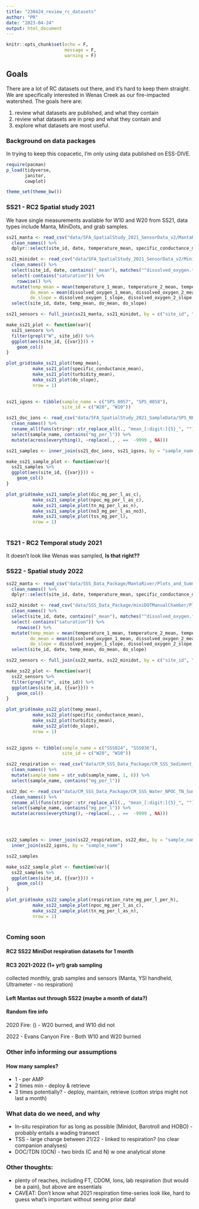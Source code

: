 ```yaml
---
title: "230424_review_rc_datasets"
author: "PR"
date: "2023-04-24"
output: html_document
---
```


```r
knitr::opts_chunk$set(echo = F, 
                      message = F,
                      warning = F)
```

## Goals

There are a lot of RC datasets out there, and it's hard to keep them straight. We are specifically interested in Wenas Creek as our fire-impacted watershed. The goals here are:

1. review what datasets are published, and what they contain
2. review what datasets are in prep and what they contain and 
3. explore what datasets are most useful.


### Background on data packages

In trying to keep this copacetic, I'm only using data published on ESS-DIVE. 

```r

require(pacman)
p_load(tidyverse, 
       janitor, 
       cowplot)

theme_set(theme_bw())

```

### SS21 - RC2 Spatial study 2021

We have single measurements available for W10 and W20 from SS21, data types include Manta, MiniDots, and grab samples. 

```r

ss21_manta <- read_csv("data/SFA_SpatialStudy_2021_SensorData_v2/MantaRiver/Plots_and_Summary_Statistics/MantaRiver_Summary_Statistics.csv", skip = 23) %>% 
  clean_names() %>% 
  dplyr::select(site_id, date, temperature_mean, specific_conductance_mean, turbidity_mean, p_h_mean)

ss21_minidot <- read_csv("data/SFA_SpatialStudy_2021_SensorData_v2/MinidotManualChamber/Plots_and_Summary_Statistics/Minidot_Summary_Statistics_v2.csv", skip = 48) %>% 
  clean_names() %>% 
  select(site_id, date, contains("_mean"), matches("^dissolved_oxygen.*slope$")) %>% 
  select(-contains("saturation")) %>% 
    rowwise() %>% 
  mutate(temp_mean = mean(temperature_1_mean, temperature_2_mean, temperature_3_mean), 
         do_mean = mean(dissolved_oxygen_1_mean, dissolved_oxygen_2_mean, dissolved_oxygen_3_mean), 
         do_slope = dissolved_oxygen_1_slope, dissolved_oxygen_2_slope, dissolved_oxygen_3_slope) %>% 
  select(site_id, date, temp_mean, do_mean, do_slope)

ss21_sensors <- full_join(ss21_manta, ss21_minidot, by = c("site_id", "date"))

```


```r

make_ss21_plot <- function(var){
  ss21_sensors %>% 
  filter(grepl("W", site_id)) %>% 
  ggplot(aes(site_id, {{var}})) + 
    geom_col()
}

plot_grid(make_ss21_plot(temp_mean), 
          make_ss21_plot(specific_conductance_mean), 
          make_ss21_plot(turbidity_mean), 
          make_ss21_plot(do_slope), 
          nrow = 1)
          
```


```r

ss21_igsns <- tibble(sample_name = c("SPS_0057", "SPS_0058"), 
                     site_id = c("W20", "W10"))

ss21_doc_ions <- read_csv("data/SFA_SpatialStudy_2021_SampleData/SPS_NPOC_TN_DIC_TSS_Ions_Summary.csv") %>% 
  clean_names() %>% 
  rename_all(funs(stringr::str_replace_all(., "mean_[:digit:]{5}_", ""))) %>% 
  select(sample_name, contains("mg_per_l")) %>% 
  mutate(across(everything(), ~replace(., . ==  -9999 , NA)))

ss21_samples <- inner_join(ss21_doc_ions, ss21_igsns, by = "sample_name")

```


```r

make_ss21_sample_plot <- function(var){
  ss21_samples %>% 
  ggplot(aes(site_id, {{var}})) + 
    geom_col()
}

plot_grid(make_ss21_sample_plot(dic_mg_per_l_as_c), 
          make_ss21_sample_plot(npoc_mg_per_l_as_c), 
          make_ss21_sample_plot(tn_mg_per_l_as_n), 
          make_ss21_sample_plot(no3_mg_per_l_as_no3), 
          make_ss21_sample_plot(tss_mg_per_l), 
          nrow = 1)
          
```


### TS21 - RC2 Temporal study 2021

It doesn't look like Wenas was sampled, **Is that right??**


### SS22 - Spatial study 2022

```r

ss22_manta <- read_csv("data/SSS_Data_Package/MantaRiver/Plots_and_Summary_Statistics/SSS_Water_Temp_SpC_Turb_pH_ChlA_Summary.csv", skip = 15) %>% 
  clean_names() %>% 
  dplyr::select(site_id, date, temperature_mean, specific_conductance_mean, turbidity_mean, p_h_mean)

ss22_minidot <- read_csv("data/SSS_Data_Package/miniDOTManualChamber/Plots_and_Summary_Statistics/SSS_Water_DO_Temp_Summary.csv", skip = 48) %>% 
  clean_names() %>% 
  select(site_id, date, contains("_mean"), matches("^dissolved_oxygen.*slope$")) %>% 
  select(-contains("saturation")) %>% 
    rowwise() %>% 
  mutate(temp_mean = mean(temperature_1_mean, temperature_2_mean, temperature_3_mean), 
         do_mean = mean(dissolved_oxygen_1_mean, dissolved_oxygen_2_mean, dissolved_oxygen_3_mean), 
         do_slope = dissolved_oxygen_1_slope, dissolved_oxygen_2_slope, dissolved_oxygen_3_slope) %>% 
  select(site_id, date, temp_mean, do_mean, do_slope)

ss22_sensors <- full_join(ss22_manta, ss22_minidot, by = c("site_id", "date"))

```



```r

make_ss22_plot <- function(var){
  ss22_sensors %>% 
  filter(grepl("W", site_id)) %>% 
  ggplot(aes(site_id, {{var}})) + 
    geom_col()
}

plot_grid(make_ss22_plot(temp_mean), 
          make_ss22_plot(specific_conductance_mean), 
          make_ss22_plot(turbidity_mean), 
          make_ss22_plot(do_slope), 
          nrow = 1)
          
```


```r

ss22_igsns <- tibble(sample_name = c("SSS024", "SSS036"), 
                     site_id = c("W20", "W10"))

ss22_respiration <- read_csv("data/CM_SSS_Data_Package/CM_SSS_Sediment_Incubations_Respiration_Rates.csv") %>% 
  clean_names() %>% 
  mutate(sample_name = str_sub(sample_name, 1, 6)) %>% 
  select(sample_name, contains("mg_per_l")) 

ss22_doc <- read_csv("data/CM_SSS_Data_Package/CM_SSS_Water_NPOC_TN_Summary.csv") %>% 
  clean_names() %>% 
  rename_all(funs(stringr::str_replace_all(., "mean_[:digit:]{5}_", ""))) %>% 
  select(sample_name, contains("mg_per_l")) %>% 
  mutate(across(everything(), ~replace(., . ==  -9999 , NA)))




ss22_samples <- inner_join(ss22_respiration, ss22_doc, by = "sample_name") %>% 
  inner_join(ss22_igsns, by = "sample_name")

ss22_samples
```

```r

make_ss22_sample_plot <- function(var){
  ss22_samples %>% 
  ggplot(aes(site_id, {{var}})) + 
    geom_col()
}

plot_grid(make_ss22_sample_plot(respiration_rate_mg_per_l_per_h), 
          make_ss22_sample_plot(npoc_mg_per_l_as_c), 
          make_ss22_sample_plot(tn_mg_per_l_as_n),  
          nrow = 1)
          
```

### Coming soon

#### RC2 SS22 MiniDot respiration datasets for 1 month


#### RC3 2021-2022 (1+ yr!) grab sampling
collected monthly, grab samples and sensors (Manta, YSI handheld, Ultrameter - no respiration)

#### Left Mantas out through SS22 (maybe a month of data?)


#### Random fire info

2020 Fire: ()
 - W20 burned, and W10 did not
 
2022 - Evans Canyon Fire
 - Both W10 and W20 burned


### Other info informing our assumptions

#### How many samples?
 - 1 - per AMP
 - 2 times min - deploy & retrieve
 - 3 times potentially? - deploy, maintain, retrieve (cotton strips might not last a month)


### What data do we need, and why

- In-situ respiration for as long as possible (Minidot, Barotroll and HOBO) - probably entails a wading transect
- TSS - large change between 21/22 - linked to respiration? (no clear companion analyses)
- DOC/TDN (OCN) - two birds (C and N) w one analytical stone


### Other thoughts: 
- plenty of reaches, including FT, CDOM, Ions, lab respiration (but would be a pain), but above are essentials
- CAVEAT: Don't know what 2021 respiration time-series look like, hard to guess what's important without seeing prior data!




